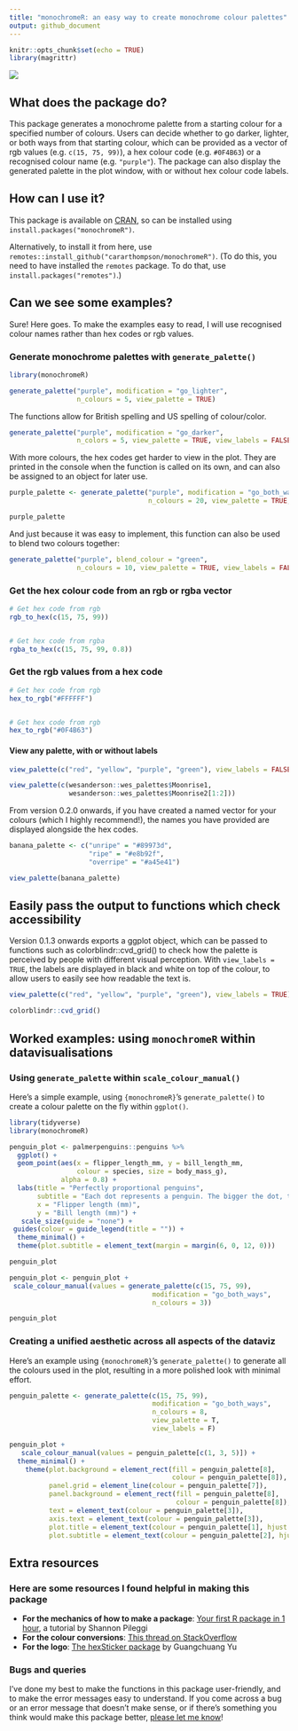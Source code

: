 ```yaml
---
title: "monochromeR: an easy way to create monochrome colour palettes"
output: github_document
---
```


```r
knitr::opts_chunk$set(echo = TRUE)
library(magrittr)
```

![](inst/figures/logo-social.PNG)

## What does the package do?

This package generates a monochrome palette from a starting colour for a specified number of colours. Users can decide whether to go darker, lighter, or both ways from that starting colour, which can be provided as a vector of rgb values (e.g. `c(15, 75, 99)`), a hex colour code (e.g. `#0F4B63`) or a recognised colour name (e.g. `"purple"`). The package can also display the generated palette in the plot window, with or without hex colour code labels. 


## How can I use it?

This package is available on [CRAN](https://cran.r-project.org/), so can be installed using `install.packages("monochromeR")`. 

Alternatively, to install it from here, use `remotes::install_github("cararthompson/monochromeR")`. (To do this, you need to have installed the `remotes` package. To do that, use `install.packages("remotes")`.)


## Can we see some examples?

Sure! Here goes. To make the examples easy to read, I will use recognised colour names rather than hex codes or rgb values. 

### Generate monochrome palettes with `generate_palette()`

```r
library(monochromeR)

generate_palette("purple", modification = "go_lighter", 
                 n_colours = 5, view_palette = TRUE)

```

The functions allow for British spelling and US spelling of colour/color. 

```r
generate_palette("purple", modification = "go_darker", 
                 n_colors = 5, view_palette = TRUE, view_labels = FALSE)

```

With more colours, the hex codes get harder to view in the plot. They are printed in the console when the function is called on its own, and can also be assigned to an object for later use. 

```r
purple_palette <- generate_palette("purple", modification = "go_both_ways", 
                                   n_colours = 20, view_palette = TRUE, view_labels = FALSE)

purple_palette

```

And just because it was easy to implement, this function can also be used to blend two colours together:

```r
generate_palette("purple", blend_colour = "green", 
                 n_colours = 10, view_palette = TRUE, view_labels = FALSE)

```


### Get the hex colour code from an rgb or rgba vector

```r
# Get hex code from rgb
rgb_to_hex(c(15, 75, 99))


# Get hex code from rgba
rgba_to_hex(c(15, 75, 99, 0.8))

```


### Get the rgb values from a hex code

```r
# Get hex code from rgb
hex_to_rgb("#FFFFFF")


# Get hex code from rgb
hex_to_rgb("#0F4B63")

```


#### View any palette, with or without labels

```r
view_palette(c("red", "yellow", "purple", "green"), view_labels = FALSE)

view_palette(c(wesanderson::wes_palettes$Moonrise1,
               wesanderson::wes_palettes$Moonrise2[1:2]))

```

From version 0.2.0 onwards, if you have created a named vector for your colours (which I highly recommend!), the names you have provided are displayed alongside the hex codes.

```r
banana_palette <- c("unripe" = "#89973d", 
                    "ripe" = "#e8b92f", 
                    "overripe" = "#a45e41")

view_palette(banana_palette)

```

## Easily pass the output to functions which check accessibility

Version 0.1.3 onwards exports a ggplot object, which can be passed to functions such as colorblindr::cvd_grid() to check how the palette is perceived by people with different visual perception. With `view_labels = TRUE`, the labels are displayed in black and white on top of the colour, to allow users to easily see how readable the text is. 

```r
view_palette(c("red", "yellow", "purple", "green"), view_labels = TRUE)
```

```r
colorblindr::cvd_grid()
```

## Worked examples: using `monochromeR` within datavisualisations

### Using `generate_palette` within `scale_colour_manual()`

Here's a simple example, using `{monochromeR}`'s `generate_palette()` to create a colour palette on the fly within `ggplot()`.

```r
library(tidyverse)
library(monochromeR)

penguin_plot <- palmerpenguins::penguins %>%
  ggplot() +
  geom_point(aes(x = flipper_length_mm, y = bill_length_mm, 
                 colour = species, size = body_mass_g),
             alpha = 0.8) +
  labs(title = "Perfectly proportional penguins", 
       subtitle = "Each dot represents a penguin. The bigger the dot, the heavier the penguin. \nLook at them go!",
       x = "Flipper length (mm)",
       y = "Bill length (mm)") +
   scale_size(guide = "none") +
 guides(colour = guide_legend(title = "")) +
  theme_minimal() +
  theme(plot.subtitle = element_text(margin = margin(6, 0, 12, 0)))

penguin_plot

penguin_plot <- penguin_plot +
 scale_colour_manual(values = generate_palette(c(15, 75, 99), 
                                    modification = "go_both_ways", 
                                    n_colours = 3))

penguin_plot

```

### Creating a unified aesthetic across all aspects of the dataviz

Here's an example using `{monochromeR}`'s `generate_palette()` to generate all the colours used in the plot, resulting in a more polished look with minimal effort. 

```r
penguin_palette <- generate_palette(c(15, 75, 99), 
                                    modification = "go_both_ways", 
                                    n_colours = 8,
                                    view_palette = T,
                                    view_labels = F)
```

```r

penguin_plot +
   scale_colour_manual(values = penguin_palette[c(1, 3, 5)]) +
  theme_minimal() +
    theme(plot.background = element_rect(fill = penguin_palette[8], 
                                         colour = penguin_palette[8]),
          panel.grid = element_line(colour = penguin_palette[7]),
          panel.background = element_rect(fill = penguin_palette[8], 
                                          colour = penguin_palette[8]),
          text = element_text(colour = penguin_palette[3]),
          axis.text = element_text(colour = penguin_palette[3]),
          plot.title = element_text(colour = penguin_palette[1], hjust = 0, size = 16),
          plot.subtitle = element_text(colour = penguin_palette[2], hjust = 0))
```


## Extra resources

### Here are some resources I found helpful in making this package

- **For the mechanics of how to make a package**: [Your first R package in 1 hour](https://www.pipinghotdata.com/posts/2020-10-25-your-first-r-package-in-1-hour/), a tutorial by Shannon Pileggi
- **For the colour conversions**: [This thread on StackOverflow](https://stackoverflow.com/questions/60977641/r-function-for-rgba-to-hex-colour-conversion)
- **For the logo**: [The hexSticker package](https://github.com/GuangchuangYu/hexSticker) by Guangchuang Yu

### Bugs and queries

I've done my best to make the functions in this package user-friendly, and to make the error messages easy to understand. If you come across a bug or an error message that doesn't make sense, or if there's something you think would make this package better, [please let me know](https://github.com/cararthompson/monochromeR/issues)!
